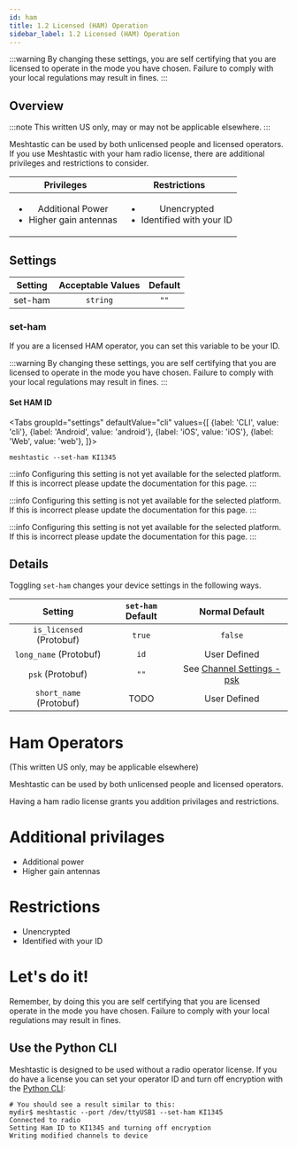 ```yaml
---
id: ham
title: 1.2 Licensed (HAM) Operation
sidebar_label: 1.2 Licensed (HAM) Operation
---
```



:::warning
By changing these settings, you are self certifying that you are licensed to operate in the mode you have chosen. Failure to comply with your local regulations may result in fines.
:::

## Overview

:::note
This written US only, may or may not be applicable elsewhere.
:::

Meshtastic can be used by both unlicensed people and licensed operators. If you use Meshtastic with your ham radio license, there are additional privileges and restrictions to consider.

|                           Privileges                            |                         Restrictions                          |
| :-------------------------------------------------------------: | :-----------------------------------------------------------: |
| <ul><li>Additional Power</li><li>Higher gain antennas</li></ul> | <ul><li>Unencrypted</li><li>Identified with your ID</li></ul> |

## Settings

| Setting | Acceptable Values | Default |
| :-----: | :---------------: | :-----: |
| set-ham |     `string`      |  `""`   |

### set-ham

If you are a licensed HAM operator, you can set this variable to be your ID.

:::warning
By changing these settings, you are self certifying that you are licensed to operate in the mode you have chosen. Failure to comply with your local regulations may result in fines.
:::

#### Set HAM ID

<Tabs
groupId="settings"
defaultValue="cli"
values={[
{label: 'CLI', value: 'cli'},
{label: 'Android', value: 'android'},
{label: 'iOS', value: 'iOS'},
{label: 'Web', value: 'web'},
]}>
<TabItem value="cli">

```shell title="Set HAM ID"
meshtastic --set-ham KI1345
```

  </TabItem>
  <TabItem value="android">

:::info
Configuring this setting is not yet available for the selected platform. If this is incorrect please update the documentation for this page.
:::

  </TabItem>
  <TabItem value="iOS">

:::info
Configuring this setting is not yet available for the selected platform. If this is incorrect please update the documentation for this page.
:::

  </TabItem>
  <TabItem value="web">

:::info
Configuring this setting is not yet available for the selected platform. If this is incorrect please update the documentation for this page.
:::

  </TabItem>
</Tabs>

## Details

Toggling `set-ham` changes your device settings in the following ways.

|         Setting          | `set-ham` Default |              Normal Default               |
| :----------------------: | :---------------: | :---------------------------------------: |
| `is_licensed` (Protobuf) |      `true`       |                  `false`                  |
|  `long_name` (Protobuf)  |       `id`        |               User Defined                |
|     `psk` (Protobuf)     |       `""`        | See [Channel Settings - psk](channel#psk) |
| `short_name` (Protobuf)  |       TODO        |               User Defined                |

# Ham Operators

(This written US only, may be applicable elsewhere)

Meshtastic can be used by both unlicensed people and licensed operators.

Having a ham radio license grants you addition privilages and restrictions.

# Additional privilages

- Additional power
- Higher gain antennas

# Restrictions

- Unencrypted
- Identified with your ID

# Let's do it!

Remember, by doing this you are self certifying that you are licensed operate in the mode you have chosen. Failure to comply with your local regulations may result in fines.

## Use the Python CLI

Meshtastic is designed to be used without a radio operator license. If you do have a license you can set your operator ID and turn off encryption with the [Python CLI](/docs/software/python/python-uses#ham-radio-support):

```shell title="Expected Output"
# You should see a result similar to this:
mydir$ meshtastic --port /dev/ttyUSB1 --set-ham KI1345
Connected to radio
Setting Ham ID to KI1345 and turning off encryption
Writing modified channels to device
```

